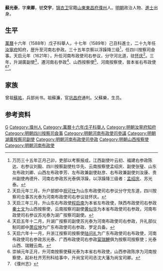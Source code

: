 '''蘇光泰'''，字'''来卿'''，號'''交宇'''，[[锦衣卫|锦衣卫]]官籍[[山東|山東]][[東昌府|東昌府]][[濮州|濮州]]人。[[明朝|明朝]]政治人物、[[進士|進士]]出身。

== 生平 ==
[[萬曆|萬曆]]十六年（1588年）戊子科舉人，十七年（1589年）己丑科進士，二十九年任[[汝寧府|汝寧府]]知府，歴升至河南右參政。三十五年京察以浮躁降三级<ref>万历三十五年正月己卯，吏部以考察报成，江西副使叶云初、福建右参政陈达、右参议刘毅、四川按察副使杜华先、云南按察使孟绍庆、副使张璧、山东左布政刘卿、山西左布政李芳、左布政兼副使赵彦、右布政兼副使刘汝康、贵州副使冉德升、河南右参政苏光泰俱浮躁，以浮躁降三级者：[[孟绍庆|孟绍庆]]、苏光泰。</ref>，任四川按察司僉事。天启元年（1621年），升任河南布政使司右参议，分守河北道，驻[[怀庆|怀庆]]<ref>天启元年三月，升户部郎中[[祝可仕|祝可仕]]为山东布政使司右参议分守兖东道，四川按察司佥事苏光泰为河南布政使司右参议驻怀庆。</ref>。三年，升湖廣副使<ref>天启三年三月，升山东右布政使[[程启南|程启南]]为本省左布政使，陕西布政使司右参政[[秦士文|秦士文]]为山西按察使，云南按察司副使[[黄似华|黄似华]]为本省布政使司右参政，河南布政使司右参议苏光泰为湖广按察司副使。</ref>，遷河南右參政<ref>天启五年十二月，升湖广按察司副使苏光泰为河南布政使司右参政，升礼部仪制司郎中[[萧应坤|萧应坤]]为广东布政使司右参政、罗定兵备。</ref>、山西按察使<ref>天启六年十一月，升浙江按察司按察使[[陆问礼|陆问礼]]为广东布政使司右布政使，河南布政使司右参政苏光泰、广西布政使司右参政[[甯瑞鯉|甯瑞鯉]]俱为按察司按察使；光泰山西、瑞鲤云南。</ref>、河南按察使，晉本省右布政使<ref>崇禎元年正月，升河南按察使蘇光泰为本省右布政使，山西参政陈序为河南按察使，起补杜齐芳刑科给事中，升尚宝司司丞沈大藩为尚宝司卿。</ref><ref>《濮州志》</ref>。

== 家族 ==
曾祖[[蘇祐|蘇祐]]，兵部尚书。祖蘇濂，官[[巩昌府|巩昌府]]通判。父蘇樂，生员。

== 参考资料 ==
{{reflist}}

{{萬曆十七年己丑科殿試金榜}}

{{Authority control}}

{{DEFAULTSORT:Su苏}}
[[Category:苏姓|G]]
[[Category:濮州人|Category:濮州人]]
[[Category:萬曆十六年戊子科舉人|Category:萬曆十六年戊子科舉人]]
[[Category:明朝汝寧府知府|Category:明朝汝寧府知府]]
[[Category:明朝四川按察司僉事|Category:明朝四川按察司僉事]]
[[Category:明朝河南布政使司參議|Category:明朝河南布政使司參議]]
[[Category:明朝湖廣按察司副使|Category:明朝湖廣按察司副使]]
[[Category:明朝河南布政使司參政|Category:明朝河南布政使司參政]]
[[Category:明朝山西按察使|Category:明朝山西按察使]]
[[Category:明朝河南布政使|Category:明朝河南布政使]]


{{明朝人物小作品}}